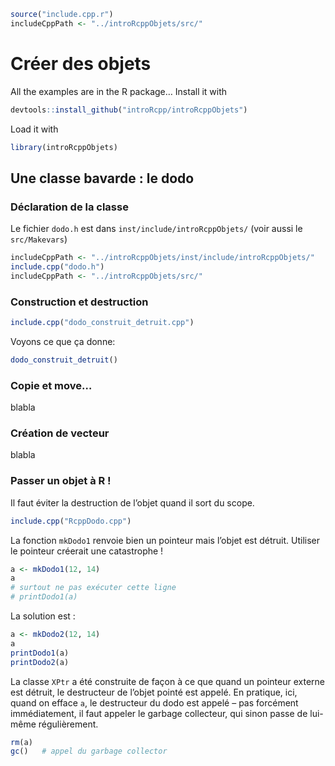 ```R
source("include.cpp.r")
includeCppPath <- "../introRcppObjets/src/"
```

# Créer des objets

All the examples are in the R package...
Install it with

```R
devtools::install_github("introRcpp/introRcppObjets")
```

Load it with
```R
library(introRcppObjets)
```

## Une classe bavarde : le dodo

### Déclaration de la classe

Le fichier `dodo.h` est dans `inst/include/introRcppObjets/` (voir aussi le `src/Makevars`)

```R
includeCppPath <- "../introRcppObjets/inst/include/introRcppObjets/"
include.cpp("dodo.h")
includeCppPath <- "../introRcppObjets/src/"
```

### Construction et destruction


```R
include.cpp("dodo_construit_detruit.cpp")
```

Voyons ce que ça donne:
```R
dodo_construit_detruit()
```

### Copie et move...

blabla

### Création de vecteur 

blabla

### Passer un objet à R !

Il faut éviter la destruction de l'objet quand il sort du scope.

```R
include.cpp("RcppDodo.cpp")
```

La fonction `mkDodo1` renvoie bien un pointeur mais l'objet est détruit. Utiliser le pointeur créerait une catastrophe !

```R
a <- mkDodo1(12, 14)
a
# surtout ne pas exécuter cette ligne
# printDodo1(a)
```

La solution est :
```R
a <- mkDodo2(12, 14)
a
printDodo1(a)
printDodo2(a)
```

La classe `XPtr` a été construite de façon à ce que quand un pointeur externe est détruit, le
destructeur de l'objet pointé est appelé. En pratique, ici, quand on efface `a`, le destructeur 
du dodo est appelé -- pas forcément immédiatement, il faut appeler
le garbage collecteur, qui sinon passe de lui-même régulièrement.

```R
rm(a)
gc()   # appel du garbage collector
```

